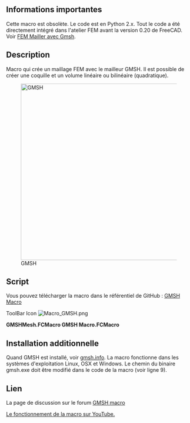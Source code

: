 <languages/>
<div class="mw-translate-fuzzy">
{{Macro/fr
|Name=GMSH Macro
|Icon=Macro_GMSH.png
|Description=Crée un maillage FEM avec un mailleur GMSH. Il est possible de créer une coquille et un volume linéaire ou bilinéaire (quadratique).
|Author=psicofil
|Version=1.0
|Date=2015-08-24
|FCVersion=Toutes versions
|Download=[https://www.freecadweb.org/wiki/images/a/a2/Macro_GMSH.png Icône pour votre barre d'outils]
|SeeAlso = [[FEM MeshGmshFromShape/fr|FEM Maillage MEF à partir d'une forme avec Gmsh]]
}}
</div>

<span id="Important_information"></span>
==Informations importantes==

Cette macro est obsolète. Le code est en Python 2.x. Tout le code a été directement intégré dans l'atelier FEM avant la version 0.20 de FreeCAD. Voir [[FEM_MeshGmshFromShape/fr|FEM Mailler avec Gmsh]].

==Description==

Macro qui crée un maillage FEM avec le mailleur GMSH. Il est possible de créer une coquille et un volume linéaire ou bilinéaire (quadratique).

{{Codeextralink|https://raw.githubusercontent.com/psicofil/Macros_FreeCAD/master/Macros/GMSHMesh.FCMacro}}

[[File:Macro GMSH00.png|480px|GMSH]]

==Script==
Vous pouvez télécharger la macro dans le référentiel de GitHub : [https://github.com/psicofil/Macros_FreeCAD/blob/master/Macros/GMSHMesh.FCMacro GMSH Macro]

ToolBar Icon [[Image:Macro_GMSH.png]]

'''GMSHMesh.FCMacro GMSH Macro.FCMacro'''

==Installation additionnelle==
Quand GMSH est installé, voir  [http://gmsh.info/ gmsh.info]. La macro fonctionne dans les systèmes d'exploitation Linux, OSX et Windows. Le chemin du binaire gmsh.exe doit être modifié dans le code de la macro (voir ligne 9).

<div class="mw-translate-fuzzy">
==Lien==
La page de discussion sur le forum [http://forum.freecadweb.org/viewtopic.php?t=11182 GMSH macro]
</div>

[https://www.youtube.com/watch?v=ZcG5EEUe3yc Le fonctionnement de la macro sur YouTube.]
{{clear}}